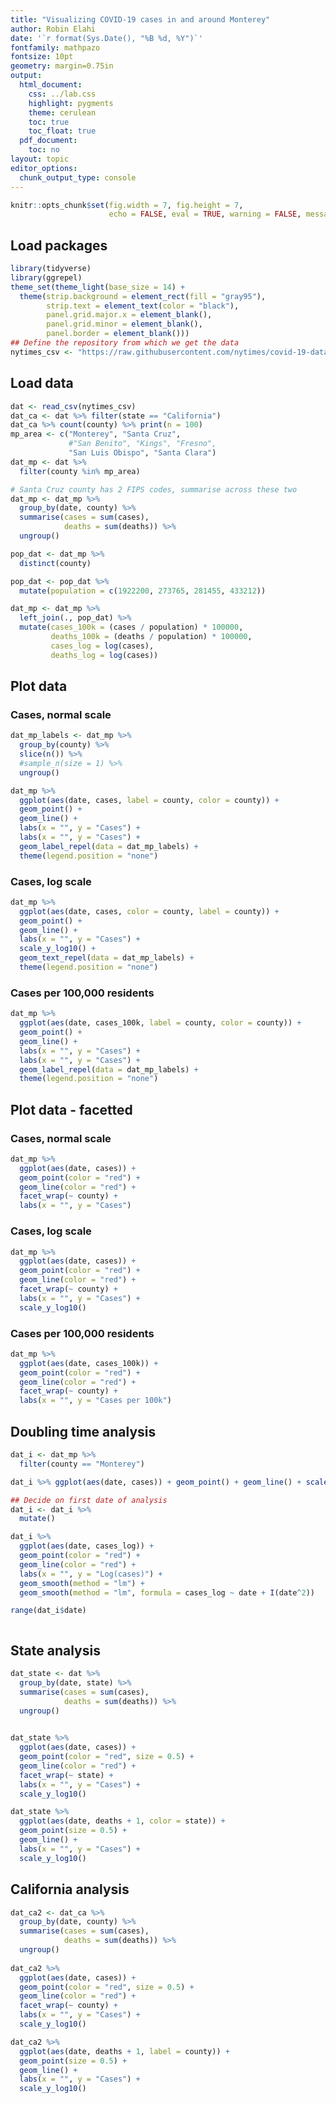 ```yaml
---
title: "Visualizing COVID-19 cases in and around Monterey"
author: Robin Elahi
date: '`r format(Sys.Date(), "%B %d, %Y")`'
fontfamily: mathpazo
fontsize: 10pt
geometry: margin=0.75in
output:
  html_document:
    css: ../lab.css
    highlight: pygments
    theme: cerulean
    toc: true
    toc_float: true
  pdf_document:
    toc: no
layout: topic
editor_options:
  chunk_output_type: console
---
```


```r
knitr::opts_chunk$set(fig.width = 7, fig.height = 7, 
                      echo = FALSE, eval = TRUE, warning = FALSE, message = FALSE)
```

## Load packages

```r
library(tidyverse)
library(ggrepel)
theme_set(theme_light(base_size = 14) +
  theme(strip.background = element_rect(fill = "gray95"),
        strip.text = element_text(color = "black"), 
        panel.grid.major.x = element_blank(), 
        panel.grid.minor = element_blank(), 
        panel.border = element_blank()))
## Define the repository from which we get the data
nytimes_csv <- "https://raw.githubusercontent.com/nytimes/covid-19-data/master/us-counties.csv"
```

## Load data

```r
dat <- read_csv(nytimes_csv)
dat_ca <- dat %>% filter(state == "California")
dat_ca %>% count(county) %>% print(n = 100)
mp_area <- c("Monterey", "Santa Cruz", 
             #"San Benito", "Kings", "Fresno", 
             "San Luis Obispo", "Santa Clara")
dat_mp <- dat %>% 
  filter(county %in% mp_area)
```

```r
# Santa Cruz county has 2 FIPS codes, summarise across these two
dat_mp <- dat_mp %>% 
  group_by(date, county) %>% 
  summarise(cases = sum(cases), 
            deaths = sum(deaths)) %>% 
  ungroup()
```

```r
pop_dat <- dat_mp %>% 
  distinct(county)

pop_dat <- pop_dat %>% 
  mutate(population = c(1922200, 273765, 281455, 433212))
```

```r
dat_mp <- dat_mp %>% 
  left_join(., pop_dat) %>% 
  mutate(cases_100k = (cases / population) * 100000, 
         deaths_100k = (deaths / population) * 100000, 
         cases_log = log(cases), 
         deaths_log = log(cases))
```


## Plot data

### Cases, normal scale

```r

dat_mp_labels <- dat_mp %>% 
  group_by(county) %>% 
  slice(n()) %>% 
  #sample_n(size = 1) %>% 
  ungroup()

dat_mp %>% 
  ggplot(aes(date, cases, label = county, color = county)) + 
  geom_point() + 
  geom_line() + 
  labs(x = "", y = "Cases") + 
  labs(x = "", y = "Cases") + 
  geom_label_repel(data = dat_mp_labels) +
  theme(legend.position = "none")
```

### Cases, log scale

```r
dat_mp %>% 
  ggplot(aes(date, cases, color = county, label = county)) + 
  geom_point() + 
  geom_line() + 
  labs(x = "", y = "Cases") + 
  scale_y_log10() + 
  geom_text_repel(data = dat_mp_labels) +
  theme(legend.position = "none")
```

### Cases per 100,000 residents

```r
dat_mp %>% 
  ggplot(aes(date, cases_100k, label = county, color = county)) + 
  geom_point() + 
  geom_line() + 
  labs(x = "", y = "Cases") + 
  labs(x = "", y = "Cases") + 
  geom_label_repel(data = dat_mp_labels) +
  theme(legend.position = "none")
```

## Plot data - facetted

### Cases, normal scale

```r
dat_mp %>% 
  ggplot(aes(date, cases)) + 
  geom_point(color = "red") + 
  geom_line(color = "red") + 
  facet_wrap(~ county) + 
  labs(x = "", y = "Cases")
```

### Cases, log scale

```r
dat_mp %>% 
  ggplot(aes(date, cases)) + 
  geom_point(color = "red") + 
  geom_line(color = "red") + 
  facet_wrap(~ county) + 
  labs(x = "", y = "Cases") + 
  scale_y_log10()
```

### Cases per 100,000 residents

```r
dat_mp %>% 
  ggplot(aes(date, cases_100k)) + 
  geom_point(color = "red") + 
  geom_line(color = "red") + 
  facet_wrap(~ county) + 
  labs(x = "", y = "Cases per 100k") 
```

## Doubling time analysis

```r
dat_i <- dat_mp %>% 
  filter(county == "Monterey")

dat_i %>% ggplot(aes(date, cases)) + geom_point() + geom_line() + scale_y_log10()

## Decide on first date of analysis
dat_i <- dat_i %>% 
  mutate()

dat_i %>% 
  ggplot(aes(date, cases_log)) + 
  geom_point(color = "red") + 
  geom_line(color = "red") + 
  labs(x = "", y = "Log(cases)") + 
  geom_smooth(method = "lm") + 
  geom_smooth(method = "lm", formula = cases_log ~ date + I(date^2))

range(dat_i$date)



```

## State analysis

```r
dat_state <- dat %>% 
  group_by(date, state) %>% 
  summarise(cases = sum(cases), 
            deaths = sum(deaths)) %>% 
  ungroup()
  

dat_state %>% 
  ggplot(aes(date, cases)) + 
  geom_point(color = "red", size = 0.5) + 
  geom_line(color = "red") + 
  facet_wrap(~ state) + 
  labs(x = "", y = "Cases") + 
  scale_y_log10()

dat_state %>% 
  ggplot(aes(date, deaths + 1, color = state)) + 
  geom_point(size = 0.5) + 
  geom_line() + 
  labs(x = "", y = "Cases") + 
  scale_y_log10()
```

## California analysis

```r
dat_ca2 <- dat_ca %>% 
  group_by(date, county) %>% 
  summarise(cases = sum(cases), 
            deaths = sum(deaths)) %>% 
  ungroup()
  
dat_ca2 %>% 
  ggplot(aes(date, cases)) + 
  geom_point(color = "red", size = 0.5) + 
  geom_line(color = "red") + 
  facet_wrap(~ county) + 
  labs(x = "", y = "Cases") + 
  scale_y_log10()
```

```r
dat_ca2 %>% 
  ggplot(aes(date, deaths + 1, label = county)) + 
  geom_point(size = 0.5) + 
  geom_line() + 
  labs(x = "", y = "Cases") + 
  scale_y_log10()
```

